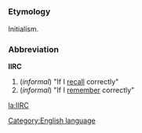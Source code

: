 == {{en}} ==
[[Category:English language]]
=== Etymology ===
Initialism.
=== Abbreviation ===
'''IIRC'''

#(''informal'') "If I [[recall]] correctly"
#(''informal'') "If I [[remember]] correctly"

[[la:IIRC]]